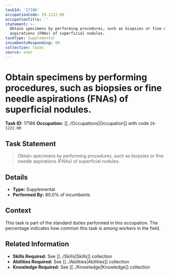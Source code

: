 ```yaml
---
taskId: '17186'
occupationCode: 29-1222.00
occupationTitle: ''
statement: >-
  Obtain specimens by performing procedures, such as biopsies or fine needle
  aspirations (FNAs) of superficial nodules.
taskType: Supplemental
incumbentsResponding: 80
collection: Tasks
source: onet
---
```

# Obtain specimens by performing procedures, such as biopsies or fine needle aspirations (FNAs) of superficial nodules.

**Task ID:** 17186
**Occupation:** [[../Occupations|Occupation]] with code `29-1222.00`

## Task Statement

> Obtain specimens by performing procedures, such as biopsies or fine needle aspirations (FNAs) of superficial nodules.

## Details

- **Type:** Supplemental
- **Performed By:** 80.0% of incumbents

## Context

This task is part of the standard duties performed in this occupation. The percentage indicates how common this task is among workers in the field.

## Related Information

- **Skills Required:** See [[../Skills|Skills]] collection
- **Abilities Required:** See [[../Abilities|Abilities]] collection
- **Knowledge Required:** See [[../Knowledge|Knowledge]] collection
